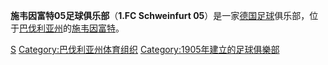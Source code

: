 {{Infobox football club
| clubname  = 施韋恩富特<br /> ''Schweinfurt 05''
| image     = [[Image:1_FC_Schweinfurt.png|180px]]
| fullname  = 1.Fußball-Club Schweinfurt 05 e.V. -<br>Verein für Leibesübungen
| nickname  = Die Schnüdel
| founded   = 1905年
| ground    = Willy-Sachs-Stadion
| capacity  = 15,060
| chairman  = 
| manager   = Gerd Klaus
| league    = [[德國足球地區聯賽|德國足球地區聯賽]] (IV)
| season    = 2018–19
| position  = 巴伐利亞區，第 5 位
| pattern_la1=|pattern_b1=|pattern_ra1=
| leftarm1=3CAE61|body1=3CAE61|rightarm1=3CAE61|shorts1=ffffff|socks1=3CAE61
| pattern_la2=|pattern_b2=|pattern_ra2=
| leftarm2=ffffff|body2=ffffff|rightarm2=ffffff|shorts2=3CAE61|socks2=ffffff
}}

'''施韦因富特05足球俱乐部'''（'''1.FC Schweinfurt 05'''）是一家[[德国|德国]][[足球|足球]]俱乐部，位于[[巴伐利亚州|巴伐利亚州]]的[[施韦因富特|施韦因富特]]。

[[Category:德国足球俱乐部|S]]
[[Category:巴伐利亚州体育组织|Category:巴伐利亚州体育组织]]
[[Category:1905年建立的足球俱樂部|Category:1905年建立的足球俱樂部]]